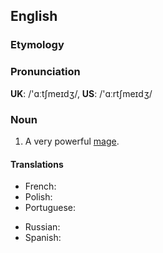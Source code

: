 ==English==

===Etymology===
{{prefix|en|arch|mage}}

===Pronunciation===
'''UK''': /'ɑːtʃmeɪdʒ/, '''US''': /'ɑːrtʃmeɪdʒ/

===Noun===
{{en-noun|archmagi|s}}

# {{lb|en|fantasy}} A very powerful [[mage]].

====Translations====
{{trans-top|a very powerful mage}}
* French: {{t+|fr|archimage|m}}
* Polish: {{t|pl|arcymag|m}}
* Portuguese: {{t|pt|arquimago|m}}
{{trans-mid}}
* Russian: {{t|ru|архима́г|m}}
* Spanish: {{t|es|archimago|m}}
{{trans-bottom}}